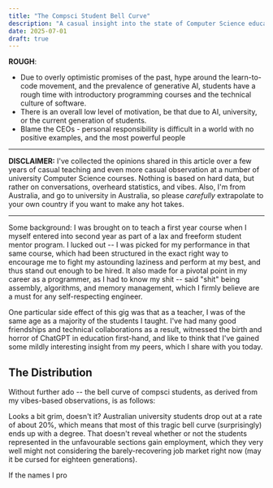 ```yaml
---
title: "The Compsci Student Bell Curve"
description: "A casual insight into the state of Computer Science education (and those who receive it)."
date: 2025-07-01
draft: true
---
```


**ROUGH**:
- Due to overly optimistic promises of the past, hype around the learn-to-code movement, and the prevalence of generative AI, students have a rough time with introductory programming courses and the technical culture of software.
- There is an overall low level of motivation, be that due to AI, university, or the current generation of students.
- Blame the CEOs - personal responsibility is difficult in a world with no positive examples, and the most powerful people 

---

**DISCLAIMER:** I've collected the opinions shared in this article over a few years of casual teaching and even more casual observation at a number of university Computer Science courses. Nothing is based on hard data, but rather on conversations, overheard statistics, and vibes. Also, I'm from Australia, and go to university in Australia, so please *carefully* extrapolate to your own country if you want to make any hot takes.

---

Some background: I was brought on to teach a first year course when I myself entered into second year as part of a lax and freeform student mentor program. I lucked out -- I was picked for my performance in that same course, which had been structured in the exact right way to encourage me to fight my astounding laziness and perform at my best, and thus stand out enough to be hired.
It also made for a pivotal point in my career as a programmer, as I had to know my shit -- said "shit" being assembly, algorithms, and memory management, which I firmly believe are a must for any self-respecting engineer.

One particular side effect of this gig was that as a teacher, I was of the same age as a majority of the students I taught. I've had many good friendships and technical collaborations as a result, witnessed the birth and horror of ChatGPT in education first-hand, and like to think that I've gained some mildly interesting insight from my peers, which I share with you today.

## The Distribution
Without further ado -- the bell curve of compsci students, as derived from my vibes-based observations, is as follows:

<BellCurve/>

Looks a bit grim, doesn't it? Australian university students <Link href="https://www.education.gov.au/higher-education-statistics/student-data/selected-higher-education-statistics-2023-student-data/key-findings-2023-student-data">drop out at a rate of about 20%</Link>, which means that most of this tragic bell curve (surprisingly) ends up with a degree. That doesn't reveal whether or not the students represented in the unfavourable sections gain employment, which they very well might not considering the barely-recovering job market right now (may it be cursed for eighteen generations).

If the names I pro

<PieChart/>
